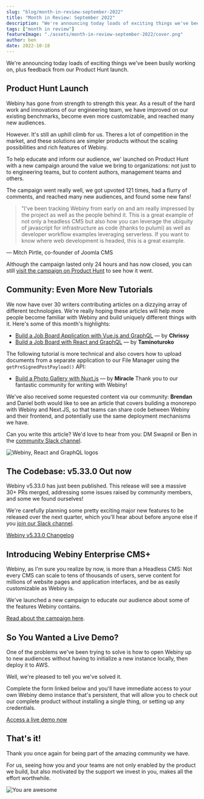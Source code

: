 ```yaml
---
slug: "blog/month-in-review-september-2022"
title: "Month in Review: September 2022"
description: "We're announcing today loads of exciting things we've been busily working on, plus feedback from our Product Hunt launch."
tags: ["month in review"]
featureImage: "./assets/month-in-review-september-2022/cover.png"
author: ben
date: 2022-10-18
---
```


We're announcing today loads of exciting things we've been busily working on, plus feedback from our Product Hunt launch.

## Product Hunt Launch

Webiny has gone from strength to strength this year. As a result of the hard work and innovations of our engineering team, we have improved on our existing benchmarks, become even more customizable, and reached many new audiences.

However. It's still an uphill climb for us. Theres a lot of competition in the market, and these solutions are simpler products without the scaling possibilities and rich features of Webiny.

To help educate and inform our audience, we' launched on Product Hunt with a new campaign around the value we bring to organizations: not just to to engineering teams, but to content authors, management teams and others.

The campaign went really well, we got upvoted 121 times, had a flurry of comments, and reached many new audiences, and found some new fans!

> "I've been tracking Webiny from early on and am really impressed by the project as well as the people behind it. This is a great example of not only a headless CMS but also how you can leverage the ubiquity of javascript for infrastructure as code (thanks to pulumi) as well as developer workflow examples leveraging serverless. If you want to know where web development is headed, this is a great example.

&mdash; Mitch Pirtle, co-founder of Joomla CMS

Although the campaign lasted only 24 hours and has now closed, you can still [visit the campaign on Product Hunt](http://www.producthunt.com/posts/webiny-enterprise-cms) to see how it went.

## Community: Even More New Tutorials

We now have over 30 writers contributing articles on a dizzying array of different technologies. We're really hoping these articles will help more people become familiar with Webiny and build uniquely different things with it. Here's some of this month's highlights:

- [Build a Job Board Application with Vue.js and GraphQL](https://www.webiny.com/blog/create-marketplace-app-vuejs-pinia-webiny-headless-cms) — by **Chrissy**
- [Build a Job Board with React and GraphQL](https://www.webiny.com/blog/build-job-board-react-graphql) — by **Taminoturoko**

The following tutorial is more technical and also covers how to upload documents from a separate application to our File Manager using the `getPreSignedPostPayload()` API:

- [Build a Photo Gallery with Nuxt.js](https://www.webiny.com/blog/build-photo-sharing-app-nuxt-webiny-headless-cms) — by **Miracle**
Thank you to our fantastic community for writing with Webiny!

We've also received some requested content via our community: **Brendan** and Daniel both would like to see an article that covers building a monorepo with Webiny and Next.JS, so that teams can share code between Webiny and their frontend, and potentially use the same deployment mechanisms we have.

Can you write this article? We'd love to hear from you: DM Swapnil or Ben in the [community Slack channel](https://www.webiny.com/slack).

![Webiny, React and GraphQL logos](./assets/month-in-review-september-2022/webiny-react-graphql.png)

## The Codebase: v5.33.0 Out now

Webiny v5.33.0 has just been published. This release will see a massive 30+ PRs merged, addressing some issues raised by community members, and some we found ourselves!

We're carefully planning some pretty exciting major new features to be released over the next quarter, which you'll hear about before anyone else if you [join our Slack channel](https://www.webiny.com/slack).

[Webiny v5.33.0 Changelog](https://www.webiny.com/docs/release-notes/5.33.0/changelog)

## Introducing Webiny Enterprise CMS+

Webiny, as I'm sure you realize by now, is more than a Headless CMS: Not every CMS can scale to tens of thousands of users, serve content for millions of website pages and application interfaces, and be as easily customizable as Webiny is.

We've launched a new campaign to educate our audience about some of the features Webiny contains.

[Read about the campaign here](https://www.webiny.com/blog/introducing-webiny-enterprise-headless-cms-plus).

## So You Wanted a Live Demo?

One of the problems we've been trying to solve is how to open Webiny up to new audiences without having to initialize a new instance locally, then deploy it to AWS.

Well, we're pleased to tell you we've solved it.

Complete the form linked below and you'll have immediate access to your own Webiny demo instance that's persistent, that will allow you to check out our complete product without installing a single thing, or setting up any credentials.

[Access a live demo now](https://webiny.typeform.com/to/VYffkZlR)

## That's it!

Thank you once again for being part of the amazing community we have. 

For us, seeing how you and your teams are not only enabled by the product we build, but also motivated by the support we invest in you, makes all the effort worthwhile.

![You are awesome](./assets/month-in-review-september-2022/you-are-awesome.png)
